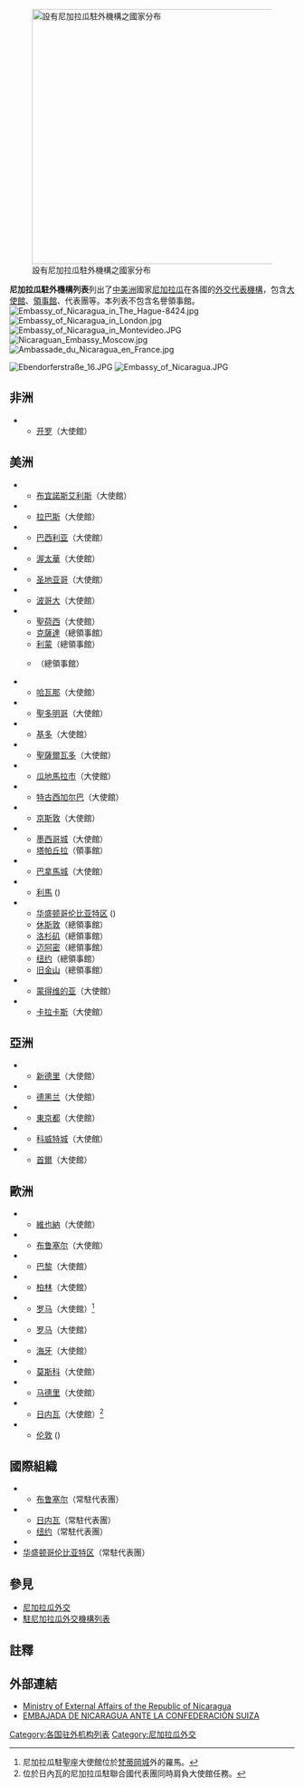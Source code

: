 {{NoteTA|G1=地名}}
[[File:Diplomatic missions of Nicaragua.png|thumb|right|450px|設有尼加拉瓜駐外機構之國家分布
{{legend|red|尼加拉瓜}}
{{legend|#000080|設有尼加拉瓜駐外機構之國家}}
]]

'''尼加拉瓜駐外機構列表'''列出了[[中美洲|中美洲]]國家[[尼加拉瓜|尼加拉瓜]]在各國的[[外交代表機構|外交代表機構]]，包含[[大使館|大使館]]、[[領事館|領事館]]、代表團等。本列表不包含名譽領事館。
[[File:Embassy_of_Nicaragua_in_The_Hague-8424.jpg|thumb]]
[[File:Embassy_of_Nicaragua_in_London.jpg|thumb]]
[[File:Embassy_of_Nicaragua_in_Montevideo.JPG|thumb]]
[[File:Nicaraguan_Embassy_Moscow.jpg|thumb]]
[[File:Ambassade_du_Nicaragua_en_France.jpg|thumb]]

[[File:Ebendorferstraße_16.JPG|thumb]]
[[File:Embassy_of_Nicaragua.JPG|thumb]]

==非洲==
*{{EGY}}
** [[开罗|开罗]]（大使館）

==美洲==
*{{ARG}}
** [[布宜諾斯艾利斯|布宜諾斯艾利斯]]（大使館）
*{{BOL}}
** [[拉巴斯|拉巴斯]]（大使館）
*{{BRA}}
** [[巴西利亚|巴西利亚]]（大使館）
*{{CAN}}
** [[渥太華|渥太華]]（大使館）
*{{CHL}}
** [[圣地亚哥_(智利)|圣地亚哥]]（大使館）
*{{COL}}
** [[波哥大|波哥大]]（大使館）
*{{CRI}}
** [[聖荷西_(哥斯大黎加)|聖荷西]]（大使館）
** [[克薩達_(哥斯達黎加)|克薩達]]（總領事館）
** [[利蒙|利蒙]]（總領事館）
** {{tsl|en|Puerto Viejo de Sarapiquí|舊港 (薩拉皮基)|薩拉皮基舊港}}（總領事館）
*{{CUB}}
** [[哈瓦那|哈瓦那]]（大使館）
*{{DOM}}
** [[聖多明哥|聖多明哥]]（大使館）
*{{ECU}}
** [[基多|基多]]（大使館）
*{{SLV}}
** [[聖薩爾瓦多|聖薩爾瓦多]]（大使館）
*{{GTM}}
** [[瓜地馬拉市|瓜地馬拉市]]（大使館）
*{{HND}}
** [[特古西加尔巴|特古西加尔巴]]（大使館）
*{{JAM}}
** [[京斯敦|京斯敦]]（大使館）
*{{MEX}}
** [[墨西哥城|墨西哥城]]（大使館）
** [[塔帕丘拉|塔帕丘拉]]（領事館）
*{{PAN}}
** [[巴拿馬城|巴拿馬城]]（大使館）
*{{PER}}
** [[利馬|利馬]] ({{tsl|en|Embassy of Nicaragua, Lima|尼加拉瓜駐秘魯大使館|大使館}})
*{{USA}}
** [[华盛顿哥伦比亚特区|华盛顿哥伦比亚特区]] ({{tsl|en|Embassy of Nicaragua in Washington, D.C.|尼加拉瓜駐美大使館|大使館}})
** [[休斯敦|休斯敦]]（總領事館）
** [[洛杉矶|洛杉矶]]（總領事館）
** [[迈阿密|迈阿密]]（總領事館）
** [[纽约|纽约]]（總領事館）
** [[旧金山|旧金山]]（總領事館）
*{{URY}}
** [[蒙得维的亚|蒙得维的亚]]（大使館）
*{{VEN}}
** [[卡拉卡斯|卡拉卡斯]]（大使館）

==亞洲==
*{{IND}}
** [[新德里|新德里]]（大使館）
*{{IRN}}
** [[德黑兰|德黑兰]]（大使館）
*{{JPN}}
** [[東京都|東京都]]（大使館）
*{{KWT}}
** [[科威特城|科威特城]]（大使館）
*{{KOR}}
** [[首爾|首爾]]（大使館）

==歐洲==
*{{AUT}}
** [[維也納|維也納]]（大使館）
*{{BEL}}
** [[布鲁塞尔-首都大区|布鲁塞尔]]（大使館）
*{{FRA}}
** [[巴黎|巴黎]]（大使館）
*{{DEU}}
** [[柏林|柏林]]（大使館）
*{{Flag|Holy See}}
** [[罗马|罗马]]（大使館）<ref group="註">尼加拉瓜駐聖座大使館位於[[梵蒂岡城|梵蒂岡城]]外的羅馬。</ref>
*{{ITA}}
** [[罗马|罗马]]（大使館）
*{{NLD}}
** [[海牙|海牙]]（大使館）
*{{RUS}}
** [[莫斯科|莫斯科]]（大使館）
*{{ESP}}
** [[马德里|马德里]]（大使館）
*{{CHE}}
** [[日内瓦|日内瓦]]（大使館）<ref group=註>位於日內瓦的尼加拉瓜駐聯合國代表團同時肩負大使館任務。</ref>
*{{GBR}}
** [[伦敦|伦敦]] ({{tsl|en|Embassy of Nicaragua, London|尼加拉瓜駐英大使館|大使館}})

==國際組織==
* {{EU}}
**[[布鲁塞尔-首都大区|布鲁塞尔]]（常駐代表團）
* {{UNO}}
**[[日内瓦|日内瓦]]（常駐代表團）
**[[纽约|纽约]]（常駐代表團）
* {{Flag|Organization of American States}}
*[[华盛顿哥伦比亚特区|华盛顿哥伦比亚特区]]（常駐代表團）

==參見==
{{portal box|國際關係}}
*[[尼加拉瓜外交|尼加拉瓜外交]]
* [[駐尼加拉瓜外交機構列表|駐尼加拉瓜外交機構列表]]

==註釋==
{{reflist|group=註}}

==外部連結==
*[https://web.archive.org/web/20080911172958/http://www.cancilleria.gob.ni/ Ministry of External Affairs of the Republic of Nicaragua]{{es}}
*[https://web.archive.org/web/20160303065822/https://embanicsuiza.cancilleria.gob.ni/ EMBAJADA DE NICARAGUA ANTE LA CONFEDERACIÓN SUIZA]{{es}}

{{尼加拉瓜外交}}
{{美洲題目|駐外機構列表}}

[[Category:各国驻外机构列表|Category:各国驻外机构列表]]
[[Category:尼加拉瓜外交|Category:尼加拉瓜外交]]
